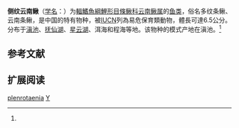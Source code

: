 {{Speciesbox
| name = 侧纹云南鳅
| status = VU
| status_system = IUCN3.1
| image = 
| genus = Yunnanilus
| species = plenrotaenia
| authority = ({{le|Charles Tate Regan|Charles Tate Regan|Regan}}, 1904)<ref name='id6437'>{{cite web| url =http://www.bioinfo.cn/db05/BjdwSpecies.php?action=view&id=6437| title =侧纹云南鳅| work =中国动物物种编目数据库| publisher =中国科学院微生物研究所| author =中国科学院动物研究所| accessdate =2009-04-11| deadurl =yes| archiveurl =https://web.archive.org/web/20160305104041/http://www.bioinfo.cn/db05/BjdwSpecies.php?action=view&id=6437| archivedate =2016-03-05}}</ref>
| synonyms = *''Nemacheilus pleurotaenia'',Regan, 1904
*''Yunnanilus plenrotaenia'',Regan, 1904
*''Nemachilus salmonides'',Chaudhuri, 1911
}}

'''侧纹云南鳅'''（[[学名|学名]]：{{lang|la|''Yunnanilus plenrotaenia''}}）为[[輻鰭魚綱|輻鰭魚綱]][[鯉形目|鯉形目]][[條鳅科|條鳅科]][[云南鳅属|云南鳅属]]的[[鱼类|鱼类]]，俗名多纹条鳅、云南条鳅，是中国的特有物种，被[[IUCN|IUCN]]列為易危保育類動物，體長可達6.5公分。分布于[[滇池|滇池]]、[[抚仙湖|抚仙湖]]、[[星云湖|星云湖]]、洱海和程海等地。该物种的模式产地在滇池。<ref name='id6437'/>

== 参考文献 ==
{{reflist}}

== 扩展阅读 ==
{{refbegin}}
{{wikispecies-inline|Yunnanilus plenrotaenia|侧纹云南鳅}}
{{refend}}
{{Taxonbar|from=Q14524553}}

[[Category:云南鳅属|plenrotaenia]]
[[Category:1904年描述的魚類|Y]]